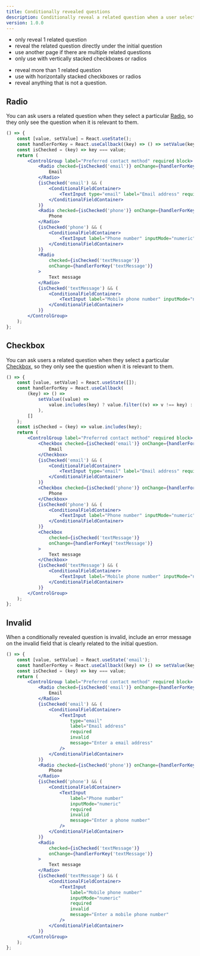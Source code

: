 ```yaml
---
title: Conditionally revealed questions
description: Conditionally reveal a related question when a user selects a specific radio or checkbox option. This ensures that users only encounter questions when it is applicable to their selection.
version: 1.0.0
---
```


<DoHeading />

- only reveal 1 related question
- reveal the related question directly under the initial question
- use another page if there are multiple related questions
- only use with vertically stacked checkboxes or radios

<DontHeading />

- reveal more than 1 related question
- use with horizontally stacked checkboxes or radios
- reveal anything that is not a question.

## Radio

You can ask users a related question when they select a particular [Radio](/components/radio), so they only see the question when it is relevant to them.

```jsx live
() => {
	const [value, setValue] = React.useState();
	const handlerForKey = React.useCallback((key) => () => setValue(key), []);
	const isChecked = (key) => key === value;
	return (
		<ControlGroup label="Preferred contact method" required block>
			<Radio checked={isChecked('email')} onChange={handlerForKey('email')}>
				Email
			</Radio>
			{isChecked('email') && (
				<ConditionalFieldContainer>
					<TextInput type="email" label="Email address" required />
				</ConditionalFieldContainer>
			)}
			<Radio checked={isChecked('phone')} onChange={handlerForKey('phone')}>
				Phone
			</Radio>
			{isChecked('phone') && (
				<ConditionalFieldContainer>
					<TextInput label="Phone number" inputMode="numeric" required />
				</ConditionalFieldContainer>
			)}
			<Radio
				checked={isChecked('textMessage')}
				onChange={handlerForKey('textMessage')}
			>
				Text message
			</Radio>
			{isChecked('textMessage') && (
				<ConditionalFieldContainer>
					<TextInput label="Mobile phone number" inputMode="numeric" required />
				</ConditionalFieldContainer>
			)}
		</ControlGroup>
	);
};
```

## Checkbox

You can ask users a related question when they select a particular [Checkbox](/components/checkbox), so they only see the question when it is relevant to them.

```jsx live
() => {
	const [value, setValue] = React.useState([]);
	const handlerForKey = React.useCallback(
		(key) => () =>
			setValue((value) =>
				value.includes(key) ? value.filter((v) => v !== key) : [...value, key]
			),
		[]
	);
	const isChecked = (key) => value.includes(key);
	return (
		<ControlGroup label="Preferred contact method" required block>
			<Checkbox checked={isChecked('email')} onChange={handlerForKey('email')}>
				Email
			</Checkbox>
			{isChecked('email') && (
				<ConditionalFieldContainer>
					<TextInput type="email" label="Email address" required />
				</ConditionalFieldContainer>
			)}
			<Checkbox checked={isChecked('phone')} onChange={handlerForKey('phone')}>
				Phone
			</Checkbox>
			{isChecked('phone') && (
				<ConditionalFieldContainer>
					<TextInput label="Phone number" inputMode="numeric" required />
				</ConditionalFieldContainer>
			)}
			<Checkbox
				checked={isChecked('textMessage')}
				onChange={handlerForKey('textMessage')}
			>
				Text message
			</Checkbox>
			{isChecked('textMessage') && (
				<ConditionalFieldContainer>
					<TextInput label="Mobile phone number" inputMode="numeric" required />
				</ConditionalFieldContainer>
			)}
		</ControlGroup>
	);
};
```

## Invalid

When a conditionally revealed question is invalid, include an error message on the invalid field that is clearly related to the initial question.

```jsx live
() => {
	const [value, setValue] = React.useState('email');
	const handlerForKey = React.useCallback((key) => () => setValue(key), []);
	const isChecked = (key) => key === value;
	return (
		<ControlGroup label="Preferred contact method" required block>
			<Radio checked={isChecked('email')} onChange={handlerForKey('email')}>
				Email
			</Radio>
			{isChecked('email') && (
				<ConditionalFieldContainer>
					<TextInput
						type="email"
						label="Email address"
						required
						invalid
						message="Enter a email address"
					/>
				</ConditionalFieldContainer>
			)}
			<Radio checked={isChecked('phone')} onChange={handlerForKey('phone')}>
				Phone
			</Radio>
			{isChecked('phone') && (
				<ConditionalFieldContainer>
					<TextInput
						label="Phone number"
						inputMode="numeric"
						required
						invalid
						message="Enter a phone number"
					/>
				</ConditionalFieldContainer>
			)}
			<Radio
				checked={isChecked('textMessage')}
				onChange={handlerForKey('textMessage')}
			>
				Text message
			</Radio>
			{isChecked('textMessage') && (
				<ConditionalFieldContainer>
					<TextInput
						label="Mobile phone number"
						inputMode="numeric"
						required
						invalid
						message="Enter a mobile phone number"
					/>
				</ConditionalFieldContainer>
			)}
		</ControlGroup>
	);
};
```

